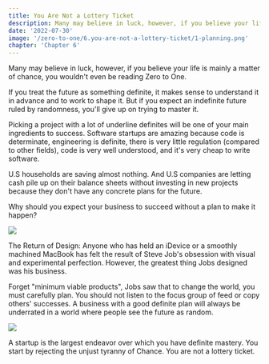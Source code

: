```yaml
---
title: You Are Not a Lottery Ticket 
description: Many may believe in luck, however, if you believe your life is mainly a matter of chance, you wouldn't even be reading Zero to One. 
date: '2022-07-30'
image: '/zero-to-one/6.you-are-not-a-lottery-ticket/1-planning.png'
chapter: 'Chapter 6'
---
```


Many may believe in luck, however, if you believe your life is mainly a matter of chance, you wouldn't even be reading Zero to One. 

If you treat the future as something definite, it makes sense to understand it in advance and to work to shape it. But if you expect an indefinite future ruled by randomness, you'll give up on trying to master it. 

Picking a project with a lot of underline definites will be one of your main ingredients to success. Software startups are amazing because code is determinate, engineering is definite, there is very little regulation (compared to other fields), code is very well understood, and it's very cheap to write software. 

U.S households are saving almost nothing. And U.S companies are letting cash pile up on their balance sheets without investing in new projects because they don't have any concrete plans for the future. 

Why should you expect your business to succeed without a plan to make it happen?

<div className="flex flex-col items-center mt-8 mb-8 md:mt-12 md:mb-12">
  <Image src="/zero-to-one/6.you-are-not-a-lottery-ticket/1-planning.png" width={600} height={337.5}/>
</div>

The Return of Design: Anyone who has held an iDevice or a smoothly machined MacBook has felt the result of Steve Job's obsession with visual and experimental perfection. However, the greatest thing Jobs designed was his business. 

Forget "minimum viable products", Jobs saw that to change the world, you must carefully plan. You should not listen to the focus group of feed or copy others' successes. A business with a  good definite plan will always be underrated in a world where people see the future as random. 

<div className="flex flex-col items-center mt-8 mb-8 md:mt-12 md:mb-12">
  <Image src="/zero-to-one/6.you-are-not-a-lottery-ticket/2-iteration.png" width={600} height={337.5}/>
</div>

A startup is the largest endeavor over which you have definite mastery. You start by rejecting the unjust tyranny of Chance. You are not a lottery ticket. 